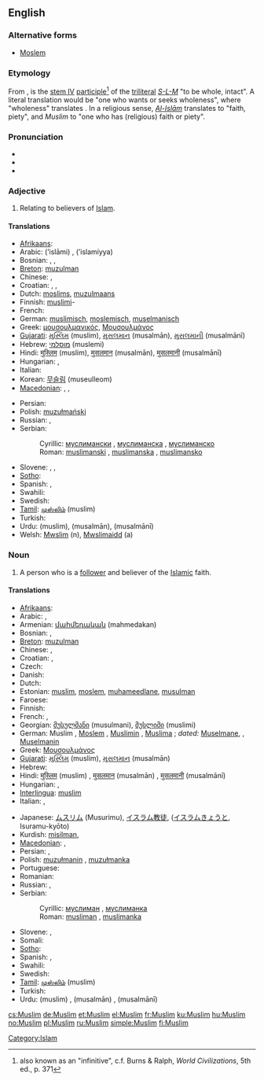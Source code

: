 {{also|muslim}}
==English==
{{wikipedia}}

===Alternative forms===
* [[Moslem]]

===Etymology===
From {{etyl|ar}} {{term|مسلم|مُسْلِمٌ|tr=múslimun|sc=Arab}}, is the [[Appendix:Arabic verb forms#Form IV|stem IV]] [[w:Arabic grammar#Participle|participle]]<ref>also known as an "infinitive", c.f. Burns & Ralph, ''World Civilizations'', 5th ed., p. 371</ref> of the [[triliteral]] ''[[w:S-L-M|S-L-M]]'' "to be whole, intact". A literal translation would be "one who wants or seeks wholeness", where "wholeness" translates {{term|إسلام|إسْلامٌ|sc=Arab|tr=islāmun}}. In a religious sense, ''[[w:Islam|Al-Islām]]'' translates to "faith, piety", and ''Muslim'' to "one who has (religious) faith or piety".

===Pronunciation===
* {{IPA|/ˈmʌsləm/|/ˈmʌzləm/|/ˈmʊslɪm/|/ˈmʊzlɪm/|lang=en}}
* {{audio|en-uk-Muslim.ogg|Audio (UK)}}
* {{rhymes|ʌsləm|ʌzləm|ʊslɪm|ʊzlɪm}}

===Adjective===
{{en-adj|-}}

# Relating to believers of [[Islam]].

====Translations====
{{trans-top|Relating to believers of Islam}}
* [[Afrikaans]]: {{t|af|moslem}}
* Arabic: {{Arab|[[إسلامي]]}} (’islāmi) {{m}}, {{Arab|[[إسلامية]]}} (’islamíyya) {{f}}
* Bosnian: {{t-|bs|muslimanski|m}}, {{t-|bs|muslimanski|f|alt=muslimanska}}, {{t-|bs|muslimanski|n|alt=muslimansko}}
* [[Breton]]: [[muzulman]]
* Chinese: {{t|cmn|穆斯林|tr=Mùsīlín|sc=Hans}},  {{t|cmn|清真|tr=Qīngzhēn|sc=Hans}}
* Croatian: {{t-|hr|muslimanski|m}}, {{t-|hr|muslimanski|f|alt=muslimanska}}, {{t-|hr|muslimanski|n|alt=muslimansko}}
* Dutch: [[moslims]], [[muzulmaans]]
* Finnish: [[muslimi]]-
* French: {{t+|fr|musulman|m}}
* German: [[muslimisch]], [[moslemisch]], [[muselmanisch]]
* Greek: [[μουσουλμανικός]], [[Μουσουλμάνος]]
* [[Gujarati]]: [[મુસ્લિમ]] (muslim), [[મુસલમાન]] (musalmān), [[મુસલમાની]] (musalmānī)
* Hebrew: [[מוסלמי]] (muslemi)
* Hindi: [[मुस्लिम]] (muslim), [[मुसलमान]] (musalmān), [[मुसलमानी]] (musalmānī)
* Hungarian: {{t+|hu|muszlim}}, {{t+|hu|muzulmán}}
* Italian: {{t+|it|musulmano}}
* Korean: [[무슬림]] (museulleom)
* [[Macedonian]]: {{t-|mk|муслимански|m|tr=muslimánski|xs=Macedonian}},  {{t-|mk|муслимански|f|alt=муслиманска|tr=muslimánska|xs=Macedonian}},  {{t-|mk|муслимански|n|alt=муслиманско|tr=muslimánskо|xs=Macedonian}}
{{trans-mid}}
* Persian: {{t|fa|سلمانی |tr=mosalmâni|xs=Persian}}
* Polish: [[muzułmański]] {{m}}
* Russian: {{t|ru|мусульманский|m|tr=musul’mánskij|sc=Cyrl}},  {{t|ru|исламский|tr=islámskij|sc=Cyrl}}
* Serbian:
*: Cyrillic: [[муслимански#Serbian|муслимански]] {{m}}, [[муслимански#Serbian|муслиманска]] {{f}}, [[муслимански#Serbian|муслиманско]] {{n}}
*: Roman: [[muslimanski#Serbian|muslimanski]] {{m}}, [[muslimanski#Serbian|muslimanska]] {{f}}, [[muslimanski#Serbian|muslimansko]] {{n}}
* Slovene: {{t+|sl|muslimanski|m}}, {{t+|sl|muslimanski|f|alt=muslimanska}}, {{t+|sl|muslimanski|n|alt=muslimansko}}
* [[Sotho]]: {{t|st|leselamose}}
* Spanish: {{t+|es|musulmán|m}}, {{t-|es|musulmana|f}}
* Swahili: {{t|sw|mwiislamu|xs=Swahili}}
* Swedish: {{t+|sv|muslimsk}}
* [[Tamil]]: [[முஸ்லிம்]] (muslim)
* Turkish: {{t+|tr|Müslüman}}
* Urdu: {{ur-Arab|[[مسلم]]}} (muslim), {{ur-Arab|[[مسلمان]]}} (musalmān), {{ur-Arab|[[مسلمانی]]}} (musalmānī)
* Welsh: [[Mwslim]] (n), [[Mwslimaidd]] (a)
{{trans-bottom}}

===Noun===
{{en-noun}}

# A person who is a [[follower]] and believer of the [[Islamic]] faith.

====Translations====
{{trans-top|believer}}
* [[Afrikaans]]: {{t|af|moslem}}
* Arabic: {{t+|ar|مسلم|m|tr=múslim|sc=Arab}}, {{t-|ar|مسلمة|f|tr=muslíma|sc=Arab}}
* Armenian: [[մահմեդական]] (mahmedakan)
* Bosnian: {{t-|bs|musliman|m}}, {{t-|bs|muslimanka|f}}
* [[Breton]]: [[muzulman]] {{m}}
* Chinese: {{t|cmn|穆斯林|tr=Mùsīlín|sc=Hans}},  {{t|cmn|清真|tr=Qīngzhēn|sc=Hans}}
* Croatian: {{t-|hr|musliman|m}}, {{t-|hr|muslimanka|f}}
* Czech: {{t+|cs|muslim|m}}
* Danish: {{t+|da|muslim|m|f}}
* Dutch: {{t+|nl|moslim|m}}
* Estonian: [[muslim]], [[moslem]], [[muhameedlane]], [[musulman]]
* Faroese: {{t-|fo|muslimur|m|xs=Faroese}}
* Finnish: {{t-|fi|muslimi}}
* French: {{t+|fr|musulman|m}}, {{t+|fr|musulmane|f}}
* Georgian: [[მუსულმანი]] (musulmani), [[მუსლიმი]] (muslimi)
* German: Muslim {{m}}, [[Moslem]] {{m}}, [[Muslimin]] {{f}}, [[Muslima]] {{f}}; ''dated:'' [[Muselmane]], {{m}}, [[Muselmanin]] {{f}}
* Greek: [[Μουσουλμάνος]]
* [[Gujarati]]: [[મુસ્લિમ]] (muslim), [[મુસલમાન]] (musalmān)
* Hebrew: {{t-|he|מוסלמי|sc=Hebr}}
* Hindi: [[मुस्लिम]] (muslim) {{m}}, [[मुसलमान]] (musalmān) {{m}}, [[मुसलमानी]] (musalmānī) {{f}}
* Hungarian: {{t|hu|muszlim}},  {{t+|hu|muzulmán}}
* [[Interlingua]]: [[muslim]]
* Italian: {{t+|it|musulmano|m}}, {{t+|it|musulmana|f}}
{{trans-mid}}
* Japanese: [[ムスリム]] (Musurimu), [[イスラム教徒]], ([[イスラムきょうと]], Isuramu-kyōto)
* Kurdish: [[misilman]], {{ku-Arab|[[موسلمان]]}}
* [[Macedonian]]: {{t|mk|Муслиман|m|xs=Macedonian}},  {{t|mk|Муслиманка|f|tr=Muslimánka|xs=Macedonian}}
* Persian: {{t-|fa|مسلم|tr=moslem|xs=Persian}}, {{t-|fa|مسلمان|tr=mosalmān|xs=Persian}}
* Polish: [[muzułmanin]] {{m}}, [[muzułmanka]] {{f}}
* Portuguese: {{t+|pt|muçulmano|m}}
* Romanian: {{t+|ro|musulman|m}}
* Russian: {{t|ru|мусульманин|m|tr=musul’mánin|sc=Cyrl}}, {{t|ru|мусульманка|f|tr=musul’mánka|sc=Cyrl}}
* Serbian:
*: Cyrillic: [[муслиман#Serbian|муслиман]] {{m}}, [[муслиманка#Serbian|муслиманка]] {{f}}
*: Roman: [[musliman#Serbian|musliman]] {{m}}, [[muslimanka#Serbian|muslimanka]] {{f}}
* Slovene: {{t+|sl|musliman|m}}, {{t-|sl|muslimanka|f}}
* Somali: {{t-|so|muslim|m|xs=Somali}}
* [[Sotho]]: {{t|st|moselamose}}
* Spanish: {{t+|es|musulmán|m}}, {{t-|es|musulmana|f}}
* Swahili: {{t|sw|mwiislamu|xs=Swahili}}
* Swedish: {{t+|sv|muslim}}
* [[Tamil]]: [[முஸ்லிம்]] (muslim)
* Turkish: {{t+|tr|Müslüman}}
* Urdu: {{ur-Arab|[[مسلم]]}} (muslim) {{m}}, {{ur-Arab|[[مسلمان]]}} (musalmān) {{m}}, {{ur-Arab|[[مسلمانی]]}} (musalmānī) {{f}}
{{trans-bottom}}

<references/>

[[Category:Islam]]

[[cs:Muslim]]
[[de:Muslim]]
[[et:Muslim]]
[[el:Muslim]]
[[fr:Muslim]]
[[ku:Muslim]]
[[hu:Muslim]]
[[no:Muslim]]
[[pl:Muslim]]
[[ru:Muslim]]
[[simple:Muslim]]
[[fi:Muslim]]